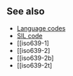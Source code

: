 ==See also==

*[[Language code]]s
*[[SIL code]]
*[[iso639-1]
*[[iso639-2]
*[[iso639-2b]
*[[iso639-2t]